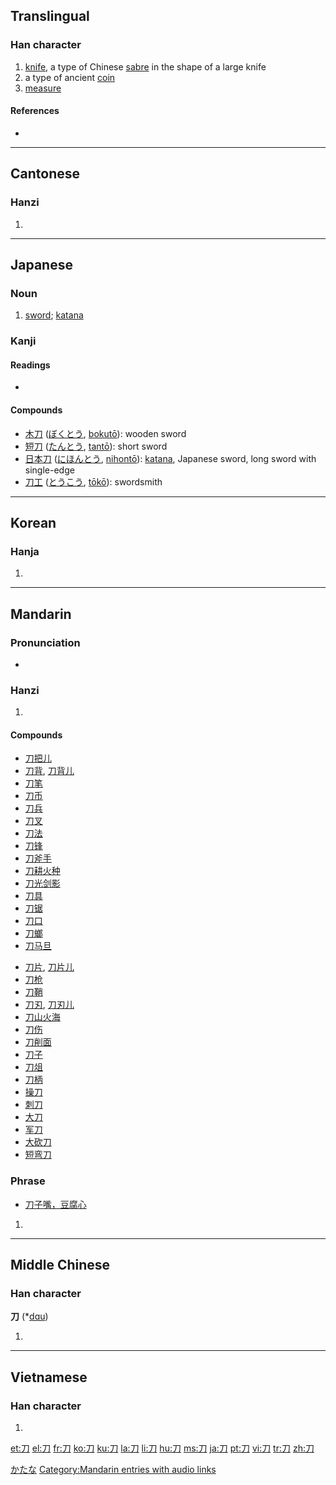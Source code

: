 {{also|刂}}<!-- may be replaced by zh-forms -->
==Translingual==
{{Han stroke|[[Image:刀-order.gif]]}}

===Han character===
{{Han char|rn=18|rad=刀|as=00|sn=2|four=1722<sub>0</sub>|canj=尸竹 (SH)}}

# [[knife]], a type of Chinese [[sabre]] in the shape of a large knife
# a type of ancient [[coin]]
# [[measure]]

====References====
* {{Han ref|kx=0135.240|dkj=01845|dj=0304.040|hdz=10319.120|uh=5200|ud=20992|bh=A44D|bd=42061}}

----

==Cantonese==

===Hanzi===
{{yue-hanzi|jyut=[[dou1]]|y=[[dou1]]}}

# {{defn|Cantonese|sort=刀00}}

----

==Japanese==

===Noun===
{{ja-noun|k|hira=かたな|rom=katana}}

# [[sword]]; [[katana]]

===Kanji===
{{ja-kanji|grade=2|rs=刀00}}

====Readings====
* {{ja-readings|on=[[とう]] (tō) < [[たう]] (tau), [[と]] (to)|kun=[[かたな]] (katana)}}

====Compounds====
* [[木刀]] ([[ぼくとう]], [[bokutō]]): wooden sword
* [[短刀]] ([[たんとう]], [[tantō]]): short sword
* [[日本刀]] ([[にほんとう]], [[nihontō]]): [[katana]], Japanese sword, long sword with single-edge
* [[刀工]] ([[とうこう]], [[tōkō]]): swordsmith

[[Category:ja:Weapons|かたな]]

----

==Korean==

===Hanja===
{{ko-hanja|hangeul=[[도]]|eumhun=칼|rv=do|mr=to}}

# {{defn|Korean|sort=刀00}}

----

==Mandarin==

===Pronunciation===
* {{audio|zh-dāo.ogg|audio}}

===Hanzi===
{{cmn-hanzi|pin=[[dāo]] ([[dao1]]), [[fèn]] ([[fen4]])|wg=tao<sup>1</sup>, fen<sup>4</sup>}}

# {{defn|Mandarin|sort=刀00}}

====Compounds====
{{top}}
* [[刀把儿]]
* [[刀背]], [[刀背儿]]
* [[刀笔]]
* [[刀币]]
* [[刀兵]]
* [[刀叉]]
* [[刀法]]
* [[刀锋]]
* [[刀斧手]]
* [[刀耕火种]]
* [[刀光剑影]]
* [[刀具]]
* [[刀锯]]
* [[刀口]]
* [[刀螂]]
* [[刀马旦]]
{{mid}}
* [[刀片]], [[刀片儿]]
* [[刀枪]]
* [[刀鞘]]
* [[刀刃]], [[刀刃儿]]
* [[刀山火海]]
* [[刀伤]]
* [[刀削面]]
* [[刀子]]
* [[刀俎]]
* [[刀柄]]
* [[操刀]]
* [[刺刀]]
* [[大刀]]
* [[军刀]]
* [[大砍刀]]
* [[短弯刀]]
{{bottom}}

===Phrase===
* [[刀子嘴，豆腐心]]

# {{defn|Mandarin|sort=刀00}}

[[Category:Mandarin entries with audio links]]

----

==Middle Chinese==

===Han character===
'''刀''' (*[[dɑu]])<!--asterisk indicates that this is a reconstructed pronunciation--><!--Unihan database uses the vowel ɑ instead of a; are these the same?-->

# {{defn|Middle Chinese}}

----

==Vietnamese==

===Han character===
{{vi-hantu|[[đao]], [[dao]], [[đeo]]|rs=刀00}}

# {{defn|Vietnamese|sort=刀00}}

[[et:刀]]
[[el:刀]]
[[fr:刀]]
[[ko:刀]]
[[ku:刀]]
[[la:刀]]
[[li:刀]]
[[hu:刀]]
[[ms:刀]]
[[ja:刀]]
[[pt:刀]]
[[vi:刀]]
[[tr:刀]]
[[zh:刀]]